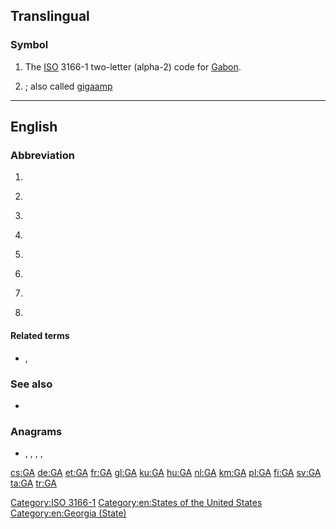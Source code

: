 {{also|Appendix:Variations of "ga"}}
==Translingual==
{{wikipedia}}

===Symbol===
{{head|mul|symbol}}

# The [[ISO]] 3166-1 two-letter (alpha-2) code for [[Gabon]].
# {{SI-unit-abb|giga|ampere|[[electrical current]]}}; also called [[gigaamp]]

[[Category:ISO 3166-1]]

----

==English==

===Abbreviation===
{{rfc-header|Abbreviation}}
{{en-abbr}}

# {{abbreviation of|general availability|lang=en}}
# {{label|en|aviation|general}} {{abbreviation of|general aviation|lang=en}}
# {{label|en|linguistics}} {{abbreviation of|General American|lang=en}}
# {{label|en|netball}} {{abbreviation of|goal attack|lang=en}}
# {{label|en|chiefly|US}} {{abbreviation of|Georgia|lang=en}}
# {{label|en|software}} {{abbreviation of|genetic algorithm|lang=en}}
# {{label|en|sports}} {{abbreviation of|[[goals]] [[against]]|lang=en}}
# {{label|en|[[TTY]]}} {{abbreviation of|go ahead|lang=en}}

====Related terms====
* {{sense|sports}} {{l|en|G}}, {{l|en|GF}}

===See also===
* {{projectlink|wikipedia|Genetic algorithm}}

===Anagrams===
* {{l|en|ag}}, {{l|en|Ag}}, {{l|en|AG}}, {{l|en|Ag.}}, {{l|en|A/G}}

[[Category:en:States of the United States]]
[[Category:en:Georgia (State)]]

[[cs:GA]]
[[de:GA]]
[[et:GA]]
[[fr:GA]]
[[gl:GA]]
[[ku:GA]]
[[hu:GA]]
[[nl:GA]]
[[km:GA]]
[[pl:GA]]
[[fi:GA]]
[[sv:GA]]
[[ta:GA]]
[[tr:GA]]